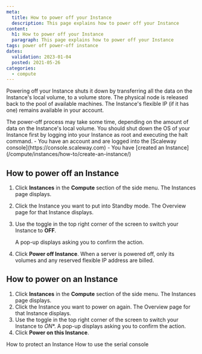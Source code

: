 ```yaml
---
meta:
  title: How to power off your Instance
  description: This page explains how to power off your Instance
content:
  h1: How to power off your Instance
  paragraph: This page explains how to power off your Instance
tags: power off power-off instance
dates:
  validation: 2023-01-04
  posted: 2021-05-26
categories:
  - compute
---
```


Powering off your Instance shuts it down by transferring all the data on the Instance's local volume, to a volume store. The physical node is released back to the pool of available machines. The Instance's flexible IP (if it has one) remains available in your account.

<Macro id="iam-requirements" />

<Message type="note">
  The power-off process may take some time, depending on the amount of data on the Instance's local volume. You should shut down the OS of your Instance first by logging into your Instance as root and executing the halt command.
</Message>

<Message type="requirement">
  - You have an account and are logged into the [Scaleway console](https://console.scaleway.com)
  - You have [created an Instance](/compute/instances/how-to/create-an-instance/)
</Message>

## How to power off an Instance

1. Click **Instances** in the **Compute** section of the side menu. The Instances page displays.
2. Click the Instance you want to put into Standby mode. The Overview page for that Instance displays.
3. Use the toggle <Icon name="toggle" /> in the top right corner of the screen to switch your Instance to **OFF**.
     <Lightbox src="scaleway-power-off.webp" alt="" />

   A pop-up displays asking you to confirm the action.

4. Click **Power off Instance**.
    <Message type="important">
      When a server is powered off, only its volumes and any reserved flexible IP address are billed.
    </Message>

## How to power on an Instance

1. Click **Instances** in the **Compute** section of the side menu. The Instances page displays.
2. Click the Instance you want to power on again. The Overview page for that Instance displays.
3. Use the toggle <Icon name="toggle" /> in the top right corner of the screen to switch your Instance to *ON**.
   A pop-up displays asking you to confirm the action.
4. Click **Power on this Instance**.


<Navigation title="See Also">
  <PreviousButton to="/compute/instances/how-to/use-protected-instance/">How to protect an Instance</PreviousButton>
  <NextButton to="/compute/instances/how-to/use-serial-console/">How to use the serial console</NextButton>
</Navigation>
